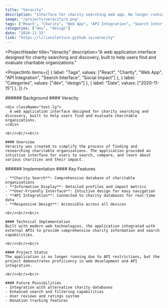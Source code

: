 ```yaml
---
title: "Veracity"
description: "Interface for charity searching web app. No longer running due to API restrictions."
image: "/projects/veracity/3.png"
tags: ["React", "Charity", "Web App", "API Integration", "Search Interface", "Social Impact"]
categories: ["dev", "design"]
date: "2020-11-15"
link: "https://lilianzlettuce.github.io/veracity"
---
```


<ProjectHeader
  title="Veracity"
  description="A web application interface designed for charity searching and discovery, built to help users find and evaluate charitable organizations."
>
  <ProjectInfo
    items={[
      { label: "Tags", values: ["React", "Charity", "Web App", "API Integration", "Search Interface", "Social Impact"] },
      { label: "Categories", values: ["dev", "design"] },
      { label: "Date", values: ["2020-11-15"] },
    ]}
  />
</ProjectHeader>

<SplitSection>
  <SectionColumn size={4}>
    ###### Background
  </SectionColumn>
  <SectionColumn size={12}>
    #### Veracity

    <div className="text-lg">
      A web application interface designed for charity searching and discovery, built to help users find and evaluate charitable organizations.
    </div>

    <br/><br/><br/>

    #### Overview
    Veracity was created to simplify the process of finding and researching charitable organizations. The application provided an intuitive interface for users to search, compare, and learn about various charities and their impact.
  </SectionColumn>
  <SectionColumn size={2}>
  </SectionColumn>
</SplitSection>

<SplitSection>
  <SectionColumn size={4}>
    ###### Implementation
  </SectionColumn>
  <SectionColumn size={12}>
    #### Key Features

    - **Charity Search**: Comprehensive database of charitable organizations
    - **Information Display**: Detailed profiles and impact metrics
    - **User-Friendly Interface**: Intuitive design for easy navigation
    - **API Integration**: Connected to charity databases for real-time data
    - **Responsive Design**: Accessible across all devices

    <br/><br/><br/>

    #### Technical Implementation
    Built with modern web technologies, the application integrated with external APIs to provide comprehensive charity information and search capabilities.

    <br/><br/><br/>

    #### Project Status
    The application is no longer running due to API restrictions, but the project demonstrates proficiency in web development and API integration.

    <br/><br/><br/>

    #### Future Possibilities
    - Integration with alternative charity databases
    - Enhanced search and filtering capabilities
    - User reviews and ratings system
    - Donation tracking features
  </SectionColumn>
  <SectionColumn size={2}>
  </SectionColumn>
</SplitSection>
